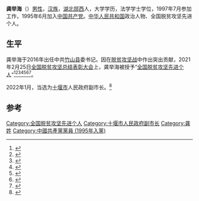 '''龚举海'''（{{bd|1973年|1月}}）[[男性|男性]]，[[汉族|汉族]]，[[湖北|湖北]][[郧西|郧西]]人，大学学历，法学学士学位，1997年7月参加工作，1995年6月加入[[中国共产党|中国共产党]]。[[中华人民共和国|中华人民共和国]]政治人物、全国脱贫攻坚先进个人。

== 生平 ==

龚举海于2016年出任中共[[竹山县|竹山县]]委书记。因在[[脱贫攻坚战|脱贫攻坚战]]中作出突出贡献，2021年2月25日[[全国脱贫攻坚总结表彰大会|全国脱贫攻坚总结表彰大会]]上，龚举海被授予“[[全国脱贫攻坚先进个人|全国脱贫攻坚先进个人]]”<ref>{{Cite web|title=关于全国脱贫攻坚先进个人先进集体拟表彰对象的公示|url=https://www.chinanews.com/gn/2021/02-10/9409480.shtml|accessdate=2021-03-12|work=[[中新网|中新网]]}}</ref><ref>{{Cite web|title=全国脱贫攻坚1981名先进个人和1501个先进集体名单发布|url=https://www.thepaper.cn/newsDetail_forward_11460123|accessdate=2021-03-12|work=[[澎湃新闻|澎湃新闻]]}}</ref><ref>{{Cite web|title=全国脱贫攻坚先进个人1981名、先进集体1501个 名单公布|url=https://www.bjnews.com.cn/detail/161425514215596.html|accessdate=2021-03-12|work=[[北京新闻网|北京新闻网]]}}</ref><ref>{{cite web | title=关于表彰全国脱贫攻坚先进个人和先进集体的决定 | website=人民日报 | date=2013-07-17 | url=http://paper.people.com.cn/rmrb/html/2021-02/26/nw.D110000renmrb_20210226_4-03.htm | language=zh | access-date=2021-03-17}}</ref><ref>{{cite web | title=全国脱贫攻坚先进个人名单 | website=光明日报-光明网 | url=https://epaper.gmw.cn/gmrb/html/2021-02/26/nw.D110000gmrb_20210226_1-08.htm | language=zh | access-date=2021-03-17}}</ref><ref>{{cite web | title=全国脱贫攻坚1981名先进个人和1501个先进集体名单发布 | website=东方网 | date=2021-02-25 | url=https://n.eastday.com/pnews/161425172177019915 | language=zh | access-date=2021-03-17}}</ref><ref>{{cite web | title=中共中央国务院关于表彰全国脱贫攻坚先进个人和先进集体的决定 | website=[[环球网|环球网]] | url=https://china.huanqiu.com/article/424sBpZGkdl | language=zh | access-date=2021-03-17}}</ref>。

2022年1月，当选为[[十堰市|十堰市]]人民政府副市长。<ref>{{cite web |title=刚刚！师永学当选十堰市人大常委会主任，黄剑雄当选市人民政府市长 |url=https://baijiahao.baidu.com/s?id=1721360519026886425&wfr=spider&for=pc |website=baijiahao.baidu.com |accessdate=2022-02-20}}</ref>

==参考==
{{Reflist}}

[[Category:全国脱贫攻坚先进个人|Category:全国脱贫攻坚先进个人]]
[[Category:十堰市人民政府副市长|Category:十堰市人民政府副市长]]
[[Category:龚姓|Category:龚姓]]
[[Category:中國共產黨黨員_(1995年入黨)|Category:中國共產黨黨員 (1995年入黨)]]